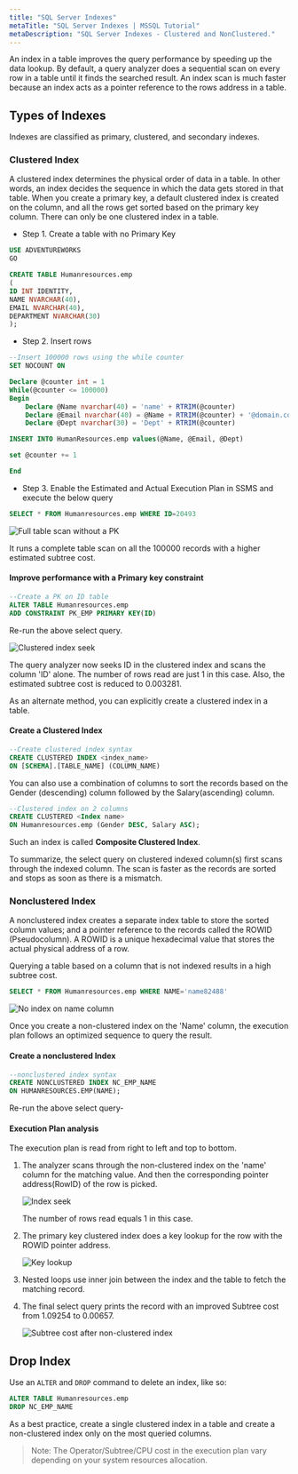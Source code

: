 ```yaml
---
title: "SQL Server Indexes"
metaTitle: "SQL Server Indexes | MSSQL Tutorial"
metaDescription: "SQL Server Indexes - Clustered and NonClustered."
---
```


An index in a table improves the query performance by speeding up the data lookup.
By default, a query analyzer does a sequential scan on every row in a table until it finds the searched result.
An index scan is much faster because an index acts as a pointer reference to the rows address in a table.

## Types of Indexes

Indexes are classified as primary, clustered, and secondary indexes.

### Clustered Index

A clustered index determines the physical order of data in a table. In other words, an index decides the sequence in which the data gets stored in that table.
When you create a primary key, a default clustered index is created on the column, and all the rows get sorted based on the primary key column.
There can only be one clustered index in a table.

* Step 1. Create a table with no Primary Key

```SQL
USE ADVENTUREWORKS
GO

CREATE TABLE Humanresources.emp
(
ID INT IDENTITY,
NAME NVARCHAR(40),
EMAIL NVARCHAR(40),
DEPARTMENT NVARCHAR(30)
);
```

* Step 2. Insert rows

```SQL
--Insert 100000 rows using the while counter
SET NOCOUNT ON

Declare @counter int = 1
While(@counter <= 100000)
Begin
    Declare @Name nvarchar(40) = 'name' + RTRIM(@counter)
    Declare @Email nvarchar(40) = @Name + RTRIM(@counter) + '@domain.com'
    Declare @Dept nvarchar(30) = 'Dept' + RTRIM(@counter)

INSERT INTO HumanResources.emp values(@Name, @Email, @Dept)

set @counter += 1

End
```

* Step 3. Enable the Estimated and Actual Execution Plan in SSMS and execute the below query

```SQL
SELECT * FROM Humanresources.emp WHERE ID=20493
```

![Full table scan without a PK](https://graphql-engine-cdn.hasura.io/learn-hasura/assets/database-mssql/fullTableScan_noPK.png)

It runs a complete table scan on all the 100000 records with a higher estimated subtree cost.

#### Improve performance with a Primary key constraint

```SQL
--Create a PK on ID table
ALTER TABLE Humanresources.emp
ADD CONSTRAINT PK_EMP PRIMARY KEY(ID)
```

Re-run the above select query.

![Clustered index seek](https://graphql-engine-cdn.hasura.io/learn-hasura/assets/database-mssql/clusteredIndex_on_PK_ID.png)

The query analyzer now seeks ID in the clustered index and scans the column 'ID' alone. The number of rows read are just 1 in this case. Also, the estimated subtree cost is reduced to 0.003281.

As an alternate method, you can explicitly create a clustered index in a table.

#### Create a Clustered Index

```SQL
--Create clustered index syntax
CREATE CLUSTERED INDEX <index_name>
ON [SCHEMA].[TABLE_NAME] (COLUMN_NAME)
```

You can also use a combination of columns to sort the records based on the Gender (descending) column followed by the Salary(ascending) column.

```SQL
--Clustered index on 2 columns
CREATE CLUSTERED <Index name>
ON Humanresources.emp (Gender DESC, Salary ASC);
```

Such an index is called **Composite Clustered Index**.

To summarize, the select query on clustered indexed column(s) first scans through the indexed column. The scan is faster as the records are sorted and stops as soon as there is a mismatch.

### Nonclustered Index

A nonclustered index creates a separate index table to store the sorted column values; and a pointer reference to the records called the ROWID (Pseudocolumn).
A ROWID is a unique hexadecimal value that stores the actual physical address of a row.

Querying a table based on a column that is not indexed results in a high subtree cost.

```SQL
SELECT * FROM Humanresources.emp WHERE NAME='name82488'
```

![No index on name column](https://graphql-engine-cdn.hasura.io/learn-hasura/assets/database-mssql/noIndex_on_Name.png)

Once you create a non-clustered index on the 'Name' column, the execution plan follows an optimized sequence to query the result.

#### Create a nonclustered Index

```SQL
--nonclustered index syntax
CREATE NONCLUSTERED INDEX NC_EMP_NAME
ON HUMANRESOURCES.EMP(NAME);
```

Re-run the above select query-

#### Execution Plan analysis

The execution plan is read from right to left and top to bottom.

1. The analyzer scans through the non-clustered index on the 'name' column for the matching value. And then the corresponding pointer address(RowID) of the row is picked.

    ![Index seek](https://graphql-engine-cdn.hasura.io/learn-hasura/assets/database-mssql/1_IndexSeek.png)

    The number of rows read equals 1 in this case.

1. The primary key clustered index does a key lookup for the row with the ROWID pointer address.

   ![Key lookup](https://graphql-engine-cdn.hasura.io/learn-hasura/assets/database-mssql/2_KeyLookup.png)

1. Nested loops use inner join between the index and the table to fetch the matching record.

1. The final select query prints the record with an improved Subtree cost from 1.09254 to 0.00657.

    ![Subtree cost after non-clustered index](https://graphql-engine-cdn.hasura.io/learn-hasura/assets/database-mssql/nonclustered-subtree-cost-improved.png)

## Drop Index

Use an `ALTER` and `DROP` command to delete an index, like so:

```SQL
ALTER TABLE Humanresources.emp
DROP NC_EMP_NAME
```

As a best practice, create a single clustered index in a table and create a non-clustered index only on the most queried columns.

> Note: The Operator/Subtree/CPU cost in the execution plan vary depending on your system resources allocation.
